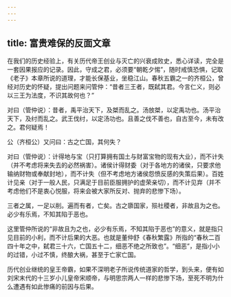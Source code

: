 ```yaml
---
---
---
```

title: 富贵难保的反面文章
---




在我们的历史经验上，有关历代帝王创业与灭亡的兴衰成败史，悉心详读，完全是一套因果报应的记录。因此，守成之君，必须要“朝乾夕惕”，随时戒慎恐惧，记取《老子》本章所说的道理，才能长保基业，坐稳江山。春秋五霸之一的齐桓公，曾经对历史的怀疑，提出问题来问管仲：“昔者三王者，既弑其君。今言仁义，则必以三王为法度，不识其故何也？”


对曰（管仲说）：昔者，禹平治天下，及桀而乱之。汤放桀，以定禹功也。汤平治天下，及纣而乱之。武王伐纣，以定汤功也。且善之伐不善也，自古至今，未有改之。君何疑焉！

公（齐桓公）又问曰：古之亡国，其何失？

对曰（管仲说）：计得地与宝（只打算拥有国土与财富宝物的现有大业），而不计失（并不考虑将来失去的必然祸害）。诸侯计得财委（对于各地方的诸侯，只要求他输纳财物或奉献封地），而不计失（但不考虑地方诸侯怨愤反感的失策后果）。百姓计见亲（对于一般人民，只满足于目前臣服拥护的虚荣亲切），而不计见弃（并不考虑他们不是衷心悦服，将来会被大家所反对、抛弃的悲惨下场）。

三者之属，一足以削。遍而有者，亡矣。古之隳国家，殒社稷者，非故且为之也。必少有乐焉，不知其陷于恶也。


这里管仲所说的“非故且为之也，必少有乐焉，不知其陷于恶也”的意义，就是指只见目前的小利，而不计后果的大恶。也就是董仲舒《春秋繁露》所指的“春秋二百四十年之中，弑君三十六，亡国五十二，细恶不绝之所致也”。“细恶”，是指小小的过错，小过不慎，终酿大祸，甚至于亡家亡国。

历代创业继统的皇王帝霸，如果不深明老子所说传统道家的哲学，到头来，便有如刘宋末代的十三岁小儿皇帝宋顺帝，与明思宗两人一样的悲惨下场，至死不明为什么遭遇有如此惨痛的前因与后果。